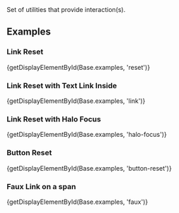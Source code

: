
<div className="doc lead">
  Set of utilities that provide interaction(s).
</div>

## Examples

### Link Reset
<CodeView>
  {getDisplayElementById(Base.examples, 'reset')}
</CodeView>

### Link Reset with Text Link Inside
<CodeView>
  {getDisplayElementById(Base.examples, 'link')}
</CodeView>

### Link Reset with Halo Focus
<CodeView>
  {getDisplayElementById(Base.examples, 'halo-focus')}
</CodeView>

### Button Reset
<CodeView>
  {getDisplayElementById(Base.examples, 'button-reset')}
</CodeView>

### Faux Link on a span
<CodeView>
  {getDisplayElementById(Base.examples, 'faux')}
</CodeView>
